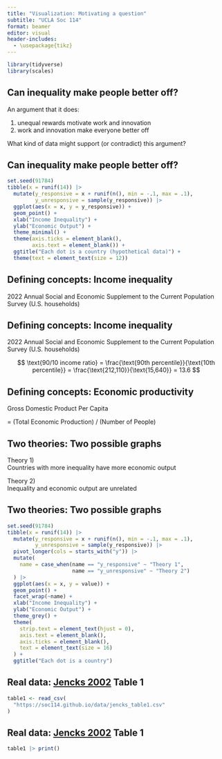 ```yaml
---
title: "Visualization: Motivating a question"
subtitle: "UCLA Soc 114"
format: beamer
editor: visual
header-includes:
  - \usepackage{tikz}
---
```


```r
library(tidyverse)
library(scales)
```

## Can inequality make people better off?

An argument that it does:\pause

1. unequal rewards motivate work and innovation \pause
2. work and innovation make everyone better off \pause

What kind of data might support (or contradict) this argument?

## Can inequality make people better off?

```r
set.seed(91784)
tibble(x = runif(14)) |>
  mutate(y_responsive = x + runif(n(), min = -.1, max = .1),
         y_unresponsive = sample(y_responsive)) |>
  ggplot(aes(x = x, y = y_responsive)) +
  geom_point() +
  xlab("Income Inequality") +
  ylab("Economic Output") +
  theme_minimal() +
  theme(axis.ticks = element_blank(),
        axis.text = element_blank()) +
  ggtitle("Each dot is a country (hypothetical data)") +
  theme(text = element_text(size = 12))
```

<!-- ## Defining concepts: Income inequality -->

<!-- We will measure inequality using **quantiles** -->

<!-- * The 0.1 quantile (or 10th percentile)\ -->
<!--   is the value such that 10\% of households earn less -->
<!-- * The 0.5 quantile (or 50th percentile or median)\ -->
<!--   is the value such that 50\% of households earn less -->
<!-- * The 0.9 quantile (or 90th percentile)\ -->
<!--   is the value such that 90\% of households earn less -->

<!-- The 90/10 ratio is (90th percentile) / (10th percentile) -->

## Defining concepts: Income inequality

2022 Annual Social and Economic Supplement to the Current Population Survey (U.S. households)

\begin{tikzpicture}
\node<1> at (0,0) {\includegraphics[width = \textwidth]{figures/us2022_hh_dist_big}};
\node<2> at (0,0) {\includegraphics[width = \textwidth]{figures/us2022_hh_dist_9010}};
\end{tikzpicture}

## Defining concepts: Income inequality

2022 Annual Social and Economic Supplement to the Current Population Survey (U.S. households)

$$
\text{90/10 income ratio} = \frac{\text{90th percentile}}{\text{10th percentile}} = \frac{\text{212,110}}{\text{15,640}} = 13.6
$$


## Defining concepts: Economic productivity

\pause 

Gross Domestic Product Per Capita

= (Total Economic Production) / (Number of People)

## Two theories: Two possible graphs

Theory 1)\
Countries with more inequality have more economic output

Theory 2)\
Inequality and economic output are unrelated

## Two theories: Two possible graphs

```r
set.seed(91784)
tibble(x = runif(14)) |>
  mutate(y_responsive = x + runif(n(), min = -.1, max = .1),
         y_unresponsive = sample(y_responsive)) |>
  pivot_longer(cols = starts_with("y")) |>
  mutate(
    name = case_when(name == "y_responsive" ~ "Theory 1",
                     name == "y_unresponsive" ~ "Theory 2")
  ) |>
  ggplot(aes(x = x, y = value)) +
  geom_point() +
  facet_wrap(~name) +
  xlab("Income Inequality") +
  ylab("Economic Output") +
  theme_grey() +
  theme(
    strip.text = element_text(hjust = 0),
    axis.text = element_blank(),
    axis.ticks = element_blank(),
    text = element_text(size = 16)
  ) +
  ggtitle("Each dot is a country")
```

## Real data: [Jencks 2002](https://www.jstor.org/stable/20027737) Table 1

```r
table1 <- read_csv(
  "https://soc114.github.io/data/jencks_table1.csv"
)
```

## Real data: [Jencks 2002](https://www.jstor.org/stable/20027737) Table 1

```r
table1 |> print()
```


<!-- ##  -->




<!-- > Prerequisites. You should first install R, RStudio, and the `tidyverse` package as described in the [previous page](topics/r_basics). -->

<!-- Visualizing data is an essential skill for data science. We will write our first code to visualize how countries' level of economic output is related to their level of inequality. We will use data reported in tabular form in [Jencks 2002](https://www.jstor.org/stable/20027737) Table 1, made available in digital form in [jencks_table1.csv](../data/jencks_table1.csv). -->

<!-- ## Prepare the environment -->

<!-- Open a new R Script by clicking the button at the top left of RStudio. Save your R Script in a folder you will use for this exercise by clicking `File -> Save` from the menu at the very top of your screen. -->

<!-- ![How to create a new R script in RStudio.](../../assets/r_script_screenshot.png) -->
<!-- Paste the code below into your R Script. Place your cursor within the line and hit `CMD + Return` or `CTRL + Enter` to run the code and load the `tidyverse` package. -->

<!-- ```{r, message = F, warning = F} -->
<!-- library(tidyverse) -->
<!-- ``` -->

<!-- You will see action in the console. You have added some functionality to R for this session! -->

<!-- The [data](../data/jencks_table1.csv) can be loaded from the course website with the line below. -->

<!-- ```{r, comment = F, message = F} -->
<!-- table1 <- read_csv(file = "https://soc114.github.io/data/jencks_table1.csv") -->
<!-- ``` -->

<!-- When you run this code, the object `table1` will appear in your environment pane. -->

<!-- ## Explore the data -->

<!-- Type `table1` in your console. You can see the data! -->

<!-- ![](../../assets/data_screenshot.png){width=30%} -->

<!-- The data contain four variables (columns): -->

<!-- - `country` country name -->
<!-- - `ratio` ratio of 90th to 10th percentile of household income. You can think of this as how many dollars a high-income household receives for each dollar that a low-income household receives -->
<!-- - `gdp` Gross Domestic Product Per Capita, expressed as a proportion of U.S. GDP -->
<!-- - `life_expectancy` life expectancy at birth -->

<!-- There is one row for each country. For details on the data, see Jencks (2002) Table 1. -->

<!-- ## Produce a visualization -->

<!-- To visualize data, we will use the `ggplot()` function which you have already loaded into your R session as part of the `tidyverse` package. -->

<!-- ### Begin with an empty graph -->

<!-- A function in R takes in **arguments** and returns an **object**. The arguments are the inputs that we give to the function. The function then returns something back to us. -->

<!-- The `ggplot()` function takes two arguments: -->

<!-- * `data = table1` says that data will come from the object `table1` -->
<!-- * `mapping = aes(x = ratio, y = gdp)` maps the data to the aesthetics of the graph. This line says that the `ratio` variable will be placed on the $x$-axis and the `gdp` variable will be on the $y$-axis. -->

<!-- When you run this code, the function returns an object which is the resulting plot. The plot will appear in the `Plots` pane in RStudio. -->

<!-- ```{r} -->
<!-- ggplot( -->
<!--   data = table1, -->
<!--   mapping = aes(x = ratio, y = gdp) -->
<!-- ) -->
<!-- ``` -->

<!-- ### Add a layer to the graph -->

<!-- Once we have an empty graph, we can add elements to the graph in layers. `ggplot()` is set up to add layers connected by a `+` symbol between lines. For example, we can add points to the graph by adding the layer `geom_point()`. -->

<!-- ```{r} -->
<!-- ggplot( -->
<!--   data = table1, -->
<!--   mapping = aes(x = ratio, y = gdp) -->
<!-- ) + -->
<!--   geom_point() -->
<!-- ``` -->

<!-- ## Customizing your graph -->

<!-- Now it is your turn! Create additional layers with additional lines connected by `+`. Be creative! Here are some ideas: -->

<!-- * add a `geom_smooth()` layer to show the trend in the data -->
<!-- * add a `geom_text()` layer to label the points with country names. To do so, you will need to add the aesthetic mapping `label = country`. -->
<!--      * Pro tip: If you want text to be far from points, install and load the [`ggrepel`](https://ggrepel.slowkow.com/) package and use `geom_text_repel`. -->
<!-- * add [labels](https://ggplot2.tidyverse.org/reference/labs.html) to your visualization for axes and titles -->
<!-- * label the axes with `scale_x_continuous(name = "your text here")` and `scale_y_continuous(name = "your text here")` -->

<!-- There are many possible graphs to make. An example is below. -->

<!-- ```{r, echo = F} -->
<!-- table1 |> -->
<!--   ggplot(aes(x = ratio, y = gdp)) + -->
<!--   geom_point() + -->
<!--   geom_smooth(formula = 'y ~ x', -->
<!--               method = "lm",  -->
<!--               se = F,  -->
<!--               color = "black") + -->
<!--   ggrepel::geom_text_repel(aes(label = country), -->
<!--                            size = 3) + -->
<!--   scale_y_continuous(labels = scales::label_percent(), -->
<!--                      name = "GDP as a Percent of U.S.") + -->
<!--   scale_x_continuous(name = "Inequality\n90th percentile / 10th percentile\nof household income") + -->
<!--   theme(legend.position = "none") -->
<!-- ``` -->

<!-- ## Interpret your graph -->

<!-- Once you are happy with your graph, -->

<!-- - write a few sentences explaining your graph -->
<!-- - discuss what questions you would like to ask next -->

<!-- {{< video https://www.youtube.com/embed/YWTZ6xxRiP8 >}} -->
